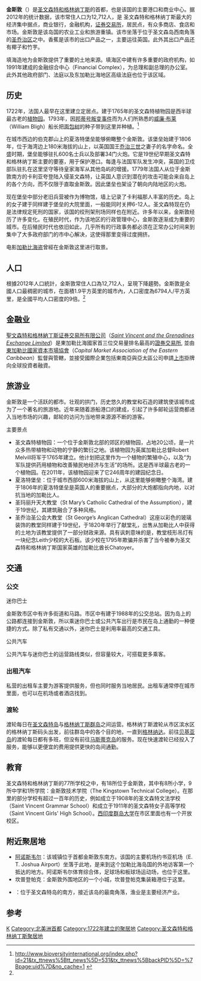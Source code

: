 {{noteTA|1=zh-hans:乔治;zh-hk:佐治;zh-sg:乔治;zh-tw:喬治
|2=zh-hans:金斯敦;zh-tw:金石城
|G1=地名
}}
{{about|圣格首都|其他用法|金斯敦}}
{{Infobox Settlement
| name                    = 金斯敦
| native_name             = Kingstown
| settlement_type         = [[城市|城市]]和[[首都|首都]]
| nickname                = “拱门之都”<ref>{{Cite web |url=http://discoversvg.com/index.php/en/stvincent/around-st-vincent/kingstown |title=存档副本 |accessdate=2012-11-17 |archive-date=2017-10-26 |archive-url=https://web.archive.org/web/20171026210547/http://www.discoversvg.com/index.php/en/stvincent/around-st-vincent/kingstown |dead-url=yes }}</ref>
| image_skyline           = Kingstown.jpg
| image_caption           = 金斯敦
| pushpin_map             = Saint Vincent and the Grenadines
| pushpin_map_caption     = 金斯敦在圣文森特和格林纳丁斯的位置
| coordinates             = {{coord|13|09|28|N|061|13|30|W|region:VC_type:city|display=inline,title}}
| coordinates_footnotes   = <ref>{{cite web|url=http://www.wikimapia.org/5065713/Kingstown|title=Kingstown|publisher=Wikimapia|accessdate=2 March 2013|archive-date=2016-03-03|archive-url=https://web.archive.org/web/20160303213109/http://wikimapia.org/5065713/Kingstown|dead-url=yes}}</ref>
| subdivision_type        = [[国家|国家]]
| subdivision_name        = {{VCT}}
| subdivision_type1       = [[岛屿|岛屿]]
| subdivision_name1       = [[圣文森特岛|圣文森特岛]]
| subdivision_type2       = [[圣文森特和格林纳丁斯行政区划|区]]
| subdivision_name2       = [[聖喬治區_(聖文森及格瑞那丁)|圣乔治区]]
| population_as_of        = 2012
| population_footnotes    = <ref name="pop">{{cite web |title=Population and Housing Census Report, 2012 |url=http://stats.gov.vc/stats/wp-content/uploads/2017/01/2012-Housing-and-Population-Census-Report-final-draft-4.pdf |website=Statistical Office, Government of Saint Vincent and the Grenadines |accessdate=2020-03-27 |language=en |format=PDF |archive-date=2020-06-19 |archive-url=https://web.archive.org/web/20200619222440/http://stats.gov.vc/stats/wp-content/uploads/2017/01/2012-Housing-and-Population-Census-Report-final-draft-4.pdf |dead-url=no }}</ref>
| population_total        = 12,712
| timezone1               = AST
| utc_offset1             = -4
}} 
'''金斯敦'''（{{lang-en|Kingstown}}）是[[圣文森特和格林纳丁斯|圣文森特和格林纳丁斯]]的首都，也是该国的主要港口和商业中心。据2012年的统计数据，该市常住人口为12,712人，是 圣文森特和格林纳丁斯最大的经济集中据点，商业银行，金融机构，[[证券交易所|证券交易所]]，居民点，有众多商店、食店和市场。金斯敦是该岛国的农业工业和旅游重镇。该市坐落于位于圣文森岛西南角落的[[圣乔治区_(圣文森及格瑞那丁)|圣乔治区]]之中。香蕉是该市的出口产品之一，主要运往英国。此外其出口产品还有椰子和竹芋。

填海造地为金斯敦提供了重要的土地来源。填海区中建有许多重要的政府机构，如1991年建成的金融综合中心（Financial Complex），为总理和副总理的办公室。此外其他政府部门、法庭以及东加勒比海地区高级法庭也位于该区域。

== 历史 ==
1722年，法国人最早在这里建立定居点。建于1765年的圣文森特植物园是西半球最古老的[[植物园|植物园]]。1793年，因[[邦蒂号叛变事件|邦蒂号叛变事件]]而为人们所熟悉的[[威廉·布莱|威廉·布莱]]（William Bligh）船长把[[面包树|面包树]]的种子带到这里并种植。<ref>http://www.bioversityinternational.org/index.php?id=21&tx_ttnews%5Btt_news%5D=531&tx_ttnews%5BbackPID%5D=%7Bpage:uid%7D&no_cache=1 {{webarchive|url=https://web.archive.org/web/20090405005706/http://www.bioversityinternational.org/index.php?id=21&tx_ttnews%5Btt_news%5D=531&tx_ttnews%5BbackPID%5D=%7Bpage%3Auid%7D&no_cache=1 |date=2009-04-05 }}</ref>

在城市西边的伯克郡山上的夏洛特堡垒能够俯瞰整个金斯敦。该堡垒始建于1806年，位于海湾边上180米海拔的山上，以英国国王[[乔治三世_(英国)|乔治三世]]之妻子的名字命名。全盛时期，堡垒能够驻扎600名士兵以及部署34门火炮。它是19世纪早期圣文森特和格林纳丁斯主要的要塞，用于保护港口。每逢与法国军队发生冲突，英国的卫戍部队驻扎在这里坚守等待皇家海军从其他岛屿的增援。1779年法国人从位于金斯敦南方的卡利亚夸登陆入侵圣文森特，让英国人意识到潜在的攻击可能会来自岛上的各个方向，而不仅限于直取金斯敦。因此堡垒也架设了朝向内陆地区的火炮。

现在堡垒中部分老旧兵营被作为博物馆，墙上记录了卡利福那人丰富的历史。岛上的女子建于同样建于堡垒的大院里面，一般能同时关押6-12人。圣文森特现在仍是法律规定死刑的国家，该国的绞刑架刑场同样也在附近。许多年以来，金斯敦经历了许多变化。在殖民时代，作为该地区的行政管理中心，金斯敦逐渐成为重要的城市。在后殖民时代也依旧如此，几乎所有的行政事务都必须在正常办公时间来到集中了大多政府部门的市中心解决，这使得那里变得过度拥挤。

电影[[加勒比海盗|加勒比海盗]]曾經在金斯敦这里进行取景。

== 人口 ==
根據2012年人口統計，金斯敦常住人口為12,712人，呈現下降趨勢。金斯敦是全國人口最稠密的城市，在面積1.9平方英里的城市內，人口密度為6794人/平方英里，是全國平均人口密度的9倍。<ref name="pop"/>

== 金融业 ==
[[聖文森特和格林納丁斯證券交易所|聖文森特和格林納丁斯证券交易所有限公司]]（[[Saint_Vincent_and_the_Grenadines_Exchange|''Saint Vincent and the Grenadines Exchange Limited'']]）是東加勒比海國家首三位交易量排名最高的[[證券交易所|證券交易所]], 並由[[東加勒比國家資本市場協會|東加勒比國家資本市場協會]]（''Capital Market Association of the Eastern Caribbean''）監督與管轄，並接受國際企業包括東南亞與亞太區公司申請[[上市公司|上市]]掛牌向全球投資者融資。

== 旅游业 ==

金斯敦是一个活跃的都市。壮观的拱门，历史悠久的教堂和石造的建筑使该城市成为了一个著名的旅游地。近年来随着游船港口的建成，引起了许多邮轮运营商都进入当地市场的兴趣，邮轮的访问为当地带来源源不断的游客。

;主要景点
* 圣文森特植物园：一个位于金斯敦北部的郊区的植物园，占地20公顷，是一片众多热带植物和动物的宁静的繁衍之地。该植物园为英属加勒比总督Robert Melvill将军于1765年建立。他计划把这里作为一个植物的繁殖中心，以及“为军队提供药用植物和改善殖民地经济与生活”的场所。这是西半球最古老的一个植物园。在2011年，该植物园迎来了它246周年的建园纪念日。
* 夏洛特堡垒：位于城市西部600米海拔的山上，从这里能够俯瞰整个海湾。建于1806年的夏洛特堡垒是英国人的重要据点，大部分的大炮都指向内地，以对抗当地的加勒比人。
* 圣玛丽升天大教堂（St Mary’s Catholic Cathedral of the Assumption），建于19世纪，其建筑融合了多种风格。
* 圣乔治圣公会大教堂（St George’s Anglican Cathedral）这座以彩色的玻璃装饰的教堂同样建于19世纪，于1820年举行了献堂礼，出售从加勒比人中获得的土地为该教堂提供了一部分财政来源。具有讽刺意味的是，教堂枝形吊灯有一块纪念Leith少校的大石板。该少校在1795年欺骗并杀害了当今被奉为圣文森特和格林纳丁斯国家英雄的加勒比酋长Chatoyer。

== 交通 ==
===公交===
;迷你巴士

金斯敦市区中有许多街道和马路。市区中有建于1988年的公交总站。因为岛上的公路都连接到金斯敦，所以乘迷你巴士或公共汽车出行是市民在岛上通勤的一种便捷的方式。除了私有交通以外，迷你巴士是利用率最高的交通工具。

;公共汽车
公共汽车与迷你巴士的运营路线类似，但容量较大，可搭载更多乘客。

===出租汽车===
私营的出租车主要为游客提供服务，但也同时服务当地居民。出租车通常停在城市里面，也可以在机场或者酒店找到。

===渡轮===
渡轮每日在[[圣文森特岛|圣文森特岛]]与[[格林纳丁斯群岛|格林纳丁斯群岛]]之间运营。格林纳丁斯渡轮从市区滨水区的格林纳丁斯码头出发，前往群岛中的各个目的地，一直到[[格林纳达|格林纳达]]。前往[[贝基亚岛|贝基亚岛]]的渡轮每日都有多班，但没有前往[[马斯蒂克岛|马斯蒂克岛]]的服务。现在快速渡轮已经投入了服务，能够以更便宜的费用提供更快的岛间通勤。

== 教育 ==
圣文森特和格林纳丁斯的77所学校之中，有18所位于金斯敦，其中有8所小学，9所中学和1所学院：金斯敦技术学院（The Kingstown Technical College）。在那里的部分学校有超过一百年的历史，例如成立于1908年的圣文森特文法学校（Saint Vincent Grammar School）和成立于1911年的圣文森特女子高等学校（Saint Vincent Girls' High School）。[[西印度群岛大学|西印度群岛大学]]在市区里面也有一个开放校区。

== 附近聚居地 ==
* [[阿诺斯韦尔|阿诺斯韦尔]]：该城镇位于首都金斯敦东南方。该国的主要机场约书亚机场（E. T. Joshua Airport）坐落于此地，是来到这个加勒比海岛国的外地访客第一个抵达的地方。阿诺斯韦尔体育综合体，足球场和板球场运动场，也位于这里。 
* 坎普登帕克：金斯敦外围地区的一个小城，坎普登帕克集装箱港位于这里。
* {{Link-en|卡利亚夸|Calliaqua}}：位于圣文森特岛的南方，接近该岛的最南角落，渔业是主要经济产业。

==参考==
{{Reflist}}

{{英联邦成员国首都}}
{{Authority control}}
[[Category:金斯敦_(聖文森特和格林納丁斯)|K]]
[[Category:北美洲首都|Category:北美洲首都]]
[[Category:1722年建立的聚居地|Category:1722年建立的聚居地]]
[[Category:圣文森特和格林纳丁斯聚居地|Category:圣文森特和格林纳丁斯聚居地]]